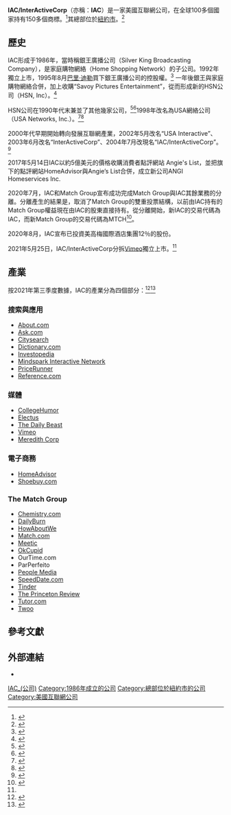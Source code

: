 {{Infobox company 
|name=IAC/InterActiveCorp
|logo=[[File:InterActiveCorp_logo.svg|200px]]
|image=Edificio IAC InterActiveCorp.JPG
|image_caption=紐約市的[[IAC大廈|IAC大廈]] |type=[[上市公司|上市公司]]
|traded_as={{NASDAQ|IACI}}
|foundation=1986
|location= 美國[[紐約市|紐約市]][[IAC大廈|IAC大廈]] |area_served=全球

|key_people=巴里·迪勒<br /><small>（董事長兼高級執行官）</small>
|num_employees=5,000 <small>（2015年1月）</small>
|industry=[[互聯網|互聯網]]
|products=
|revenue={{profit}} [[美元|$]]31.1億<small>（2014）</small>
|operating_income={{profit}} [[美元|$]] 3.787億<small>（2014）</small>
|net_income={{profit}} [[美元|$]] 4.149億<small>（2014）</small>
|assets={{profit}} [[美元|$]] 42.7億<small>（2014）</small>
|equity={{profit}} [[美元|$]] 19.9億<small>（2014）</small>
|homepage=http://www.iac.com}}

'''IAC/InterActiveCorp'''（亦稱：'''IAC'''）是一家美國互聯網公司，在全球100多個國家持有150多個商標。<ref>{{cite web |url=http://www.crunchbase.com/organization/iac |title=IAC - CrunchBase |publisher=CrunchBase |accessdate=2015-01-08 |archive-date=2015-01-07 |archive-url=https://web.archive.org/web/20150107200250/http://www.crunchbase.com/organization/iac |dead-url=no }}</ref>其總部位於[[紐約市|紐約市]]。<ref>{{cite web |url=http://www.iac.com/About-IAC/Around-the-World/ |title=Our Brand Locations |publisher=IAC |accessdate=2014-01-28 |archive-date=2012-12-14 |archive-url=https://web.archive.org/web/20121214115925/http://www.iac.com/About-IAC/Around-the-World |dead-url=yes }}</ref>

==歷史==

IAC形成于1986年，當時稱銀王廣播公司（Silver King Broadcasting Company），是家庭購物網絡（Home Shopping Network）的子公司。1992年獨立上市，1995年8月[[巴里·迪勒|巴里·迪勒]]買下銀王廣播公司的控股權。<ref>{{cite web|url=http://www.nytimes.com/1996/03/12/business/diller-is-cleared-to-take-control-of-silver-king.html|title=Diller Is Cleared To Take Control of Silver King|publisher=New York Times|accessdate=2015-01-08|archive-date=2015-01-12|archive-url=https://web.archive.org/web/20150112114519/http://www.nytimes.com/1996/03/12/business/diller-is-cleared-to-take-control-of-silver-king.html|dead-url=no}}</ref> 一年後銀王與家庭購物網絡合併，加上收購“Savoy Pictures Entertainment”，從而形成新的HSN公司（HSN, Inc）。<ref>{{cite web|url=http://articles.latimes.com/1995-11-28/business/fi-7960_1_silver-king|title=Diller's Silver King To Acquire Ailing Savoy|publisher=LA Times|accessdate=2015-01-08|archive-date=2015-01-11|archive-url=https://web.archive.org/web/20150111054557/http://articles.latimes.com/1995-11-28/business/fi-7960_1_silver-king|dead-url=no}}</ref>

HSN公司在1990年代末兼並了其他幾家公司，<ref>{{cite web|url=http://www.nytimes.com/1997/07/30/business/hsn-with-50.1-has-controlling-stake-in-ticketmaster.html|title=HSN, With 50.%, Has Controlling Stake In Ticketmaster|publisher=New York Times|accessdate=2015-01-08|archive-date=2014-11-13|archive-url=https://web.archive.org/web/20141113112042/http://www.nytimes.com/1997/07/30/business/hsn-with-50.1-has-controlling-stake-in-ticketmaster.html|dead-url=no}}</ref><ref>{{cite web|url=http://archive.fortune.com/magazines/fortune/fortune_archive/1999/04/12/258103/index.htm|title=Barry Diller Is No Visionary, But...|publisher=Fortune Magazine|accessdate=2015-01-08|archive-date=2015-01-14|archive-url=https://web.archive.org/web/20150114191037/http://archive.fortune.com/magazines/fortune/fortune_archive/1999/04/12/258103/index.htm|dead-url=no}}</ref>1998年改名為USA網絡公司（USA Networks, Inc.）。<ref>{{cite web|url=http://www.nytimes.com/1999/05/19/business/ticketmaster-agrees-to-acquire-matchcom.html|title=Ticketmaster Agrees to Acquire Match.com|publisher=New York Times|accessdate=2015-01-08|archive-date=2015-04-02|archive-url=https://web.archive.org/web/20150402180613/http://www.nytimes.com/1999/05/19/business/ticketmaster-agrees-to-acquire-matchcom.html|dead-url=no}}</ref><ref>{{cite web|url=http://www.bizjournals.com/dallas/stories/1999/04/12/daily8.html|title=USA Networks to acquire Hotel Reservation Network|publisher=Biz Journals|accessdate=2015-01-08|archive-date=2014-11-13|archive-url=https://web.archive.org/web/20141113083620/http://www.bizjournals.com/dallas/stories/1999/04/12/daily8.html|dead-url=no}}</ref>

2000年代早期開始轉向發展互聯網產業，2002年5月改名“USA Interactive”、2003年6月改名“InterActiveCorp”、2004年7月改現名“IAC/InterActiveCorp”。<ref>{{cite web|url=http://www.bizjournals.com/charlotte/stories/2003/06/16/daily48.html|title=LendingTree suitor changing name|publisher=Biz Journals|accessdate=2015-01-15|archive-date=2014-11-18|archive-url=https://web.archive.org/web/20141118091503/http://www.bizjournals.com/charlotte/stories/2003/06/16/daily48.html|dead-url=no}}</ref>

2017年5月14日IAC以約5億美元的價格收購消費者點評網站 Angie's List，並把旗下的點評網站HomeAdvisor與Angie’s List合併，成立新公司ANGI Homeservices Inc.

2020年7月，IAC和Match Group宣布成功完成Match Group與IAC其餘業務的分離。分離產生的結果是，取消了Match Group的雙重投票結構，以前由IAC持有的Match Group權益現在由IAC的股東直接持有。從分離開始，新IAC的交易代碼為IAC，而新Match Group的交易代碼為MTCH<ref name="iac">{{Cite web |url=https://www.mg21.com/iac.html |title=美国互联网巨头：IAC/InterActiveCorp(IAC) |publisher=美股之家 |date=2021-05-25 |access-date=2021-05-26 |archive-date=2021-05-26 |archive-url=https://web.archive.org/web/20210526082636/https://www.mg21.com/iac.html }}</ref>。

2020年8月，IAC宣布已投資美高梅國際酒店集團12％的股份。

2021年5月25日，IAC/InterActiveCorp分拆[[Vimeo|Vimeo]]獨立上市。<ref name="iac"/>

==產業==
按2021年第三季度數據，IAC的產業分為四個部分：<ref>{{cite web |url=http://www.iac.com/Our-Businesses/ |title=IAC > Our businesses |accessdate=20 March 2010 |archive-date=2012-12-16 |archive-url=https://web.archive.org/web/20121216202216/http://www.iac.com/Our-Businesses |dead-url=yes }}</ref><ref>{{cite web |url=http://ir.iac.com/secfiling.cfm?filingID=891103-14-6&CIK=891103/ |title=IAC Form 8-K |accessdate=11 February 2015 |archive-url=https://web.archive.org/web/20171125031157/http://ir.iac.com/secfiling.cfm?filingID=891103-14-6&CIK=891103%2F |archive-date=2017-11-25 |dead-url=yes }}</ref>

{{col-begin}}{{col-break}}

=== 搜索與應用 ===
* [[About.com|About.com]]
* [[Ask.com|Ask.com]]
* [[Citysearch|Citysearch]]
* [[Dictionary.com|Dictionary.com]]
* [[Investopedia|Investopedia]]
* [[Mindspark_Interactive_Network|Mindspark Interactive Network]]
* [[PriceRunner|PriceRunner]]
* [[Reference.com|Reference.com]]

=== 媒體===
* [[CollegeHumor|CollegeHumor]]
* [[Electus|Electus]]
* [[The_Daily_Beast|The Daily Beast]]
* [[Vimeo|Vimeo]]
* [[Meredith_Corp|Meredith Corp]]

=== 電子商務===
* [[HomeAdvisor|HomeAdvisor]]
* [[Shoebuy.com|Shoebuy.com]]

{{col-break|gap=4em}}

=== The Match Group ===
* [[Chemistry.com|Chemistry.com]]
* [[DailyBurn|DailyBurn]]
* [[HowAboutWe|HowAboutWe]]
* [[Match.com|Match.com]]
* [[Meetic|Meetic]]
* [[OkCupid|OkCupid]]
* OurTime.com
* ParPerfeito
* [[People_Media|People Media]]
* [[SpeedDate.com|SpeedDate.com]]
* [[Tinder_(app)|Tinder]]
* [[The_Princeton_Review|The Princeton Review]]
* [[Tutor.com|Tutor.com]]
* [[Twoo|Twoo]]
{{col-end}}

==參考文獻==

{{Reflist|33em}}

==外部連結==
{{commons category|IAC Building}}
<!-- 不要加入其它外部連結 -->
* {{Official website|http://www.iac.com/ }}

{{信息技術大公司}}

{{DEFAULTSORT:Iac}}
[[Category:IAC_(公司)|]]
[[Category:1986年成立的公司|Category:1986年成立的公司]]
[[Category:總部位於紐約市的公司|Category:總部位於紐約市的公司]]
[[Category:美國互聯網公司|Category:美國互聯網公司]]